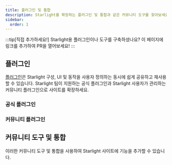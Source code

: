 ```yaml
---
title: 플러그인 및 통합
description: Starlight를 확장하는 플러그인 및 통합과 같은 커뮤니티 도구를 찾아보세요!
sidebar:
  order: 1
---
```


:::tip[직접 추가하세요!]
Starlight용 플러그인이나 도구를 구축하셨나요?
이 페이지에 링크를 추가하여 PR을 열어보세요!
:::

## 플러그인

[플러그인](/ko/reference/plugins/)은 Starlight 구성, UI 및 동작을 사용자 정의하는 동시에 쉽게 공유하고 재사용할 수 있습니다.
Starlight 팀이 지원하는 공식 플러그인과 Starlight 사용자가 관리하는 커뮤니티 플러그인으로 사이트를 확장하세요.

### 공식 플러그인

<CardGrid>
	<LinkCard
		href="/ko/guides/site-search/#algolia-docsearch"
		title="Algolia DocSearch"
		description="기본 검색 공급자인 Pagefind를 Algolia DocSearch로 바꾸세요."
	/>
</CardGrid>

### 커뮤니티 플러그인

<CardGrid>
	<LinkCard
		href="https://github.com/HiDeoo/starlight-links-validator"
		title="starlight-links-validator"
		description="Starlight 페이지에 끊어진 링크가 있는지 확인하세요."
	/>
	<LinkCard
		href="https://github.com/HiDeoo/starlight-typedoc"
		title="starlight-typedoc"
		description="TypeDoc을 사용하여 TypeScript로 Starlight 페이지를 생성하세요."
	/>
	<LinkCard
		href="https://github.com/HiDeoo/starlight-blog"
		title="starlight-blog"
		description="문서 사이트에 블로그를 추가하세요."
	/>
	<LinkCard
		href="https://github.com/HiDeoo/starlight-openapi"
		title="starlight-openapi"
		description="OpenAPI/Swagger 사양에서 문서 페이지를 만드세요."
	/>
	<LinkCard
		href="https://github.com/HiDeoo/starlight-obsidian"
		title="starlight-obsidian"
		description="Starlight 사이트에 Obsidian Vault를 게시하세요."
	/>
	<LinkCard
		href="https://astro-ghostcms.xyz/intro/starlight/install/"
		title="starlight-ghostcms"
		description="Starlight 문서와 함께 GhostCMS 블로그 게시물을 추가하세요."
	/>
	<LinkCard
		href="https://github.com/HiDeoo/starlight-image-zoom"
		title="starlight-image-zoom"
		description="문서 이미지에 확대/축소 기능을 추가하세요."
	/>
	<LinkCard
		href="https://github.com/lorenzolewis/starlight-utils"
		title="starlight-utils"
		description="일반적인 유틸리티 모음으로 Starlight를 확장하세요."
	/>
	<LinkCard
		href="https://github.com/trueberryless/starlight-view-modes"
		title="starlight-view-modes"
		description="문서 웹사이트에 다양한 보기 모드 기능을 추가하세요."
	/>
	<LinkCard
		href="https://github.com/HiDeoo/starlight-versions"
		title="starlight-versions"
		description="Starlight 문서 페이지 버전을 지정하세요."
	/>
	<LinkCard
		href="https://inox-tools.fryuni.dev/star-warp"
		title="star-warp"
		description="문서에서 검색 결과를 워프 드라이브합니다."
	/>
	<LinkCard
		href="https://github.com/HiDeoo/starlight-heading-badges"
		title="starlight-heading-badges"
		description="Markdown 및 MDX 제목에 배지를 추가합니다."
	/>
	<LinkCard
		href="https://github.com/Fevol/starlight-site-graph"
		title="starlight-site-graph"
		description="페이지 사이드바에 대화형 사이트 그래프를 추가합니다."
	/>
	<LinkCard
		href="https://github.com/HiDeoo/starlight-sidebar-topics"
		title="starlight-sidebar-topics"
		description="문서를 각각 고유한 사이드바가 있는 여러 섹션으로 분할하세요."
	/>
	<LinkCard
		href="https://github.com/trueberryless-org/starlight-sidebar-topics-dropdown"
		title="starlight-sidebar-topics-dropdown"
		description="문서 페이지를 여러 개의 하위 페이지로 분할하고 사이드바의 드롭다운 메뉴를 사용하여 하위 페이지 간에 전환할 수 있습니다."
	/>
	<LinkCard
		href="https://github.com/trueberryless-org/starlight-cooler-credit"
		title="starlight-cooler-credit"
		description="Starlight 또는 Astro 목차 하단에 멋진 크레딧을 추가하세요."
	/>
	<LinkCard
		href="https://github.com/trueberryless-org/starlight-contributor-list"
		title="starlight-contributor-list"
		description="프로젝트의 모든 기여자 목록을 표시합니다."
	/>
	<LinkCard
		href="https://github.com/dragomano/starlight-giscus"
		title="starlight-giscus"
		description="문서 사이트에 Giscus 댓글을 추가하세요."
	/>
	<LinkCard
		href="https://github.com/HiDeoo/starlight-videos"
		title="starlight-videos"
		description="비디오 가이드와 강좌로 문서를 개선하세요."
	/>
	<LinkCard
		href="https://github.com/HiDeoo/starlight-kbd"
		title="starlight-kbd"
		description="키보드 단축키를 쉽게 문서화하세요."
	/>
	<LinkCard
		href="https://events-3bg.pages.dev/library/StarlightPlugin/"
		title="starlight-view-transitions"
		description="문서 교차를 위한 브라우저 네이티브 뷰 전환을 추가하세요."
	/>
	<LinkCard
		href="https://github.com/HiDeoo/starlight-auto-sidebar"
		title="starlight-auto-sidebar"
		description="자동 생성된 사이드바 그룹을 자유롭게 수정하세요."
 	/>
</CardGrid>

## 커뮤니티 도구 및 통합


이러한 커뮤니티 도구 및 통합을 사용하여 Starlight 사이트에 기능을 추가할 수 있습니다.

<CardGrid>
	<LinkCard
		href="https://www.feelback.dev/blog/new-astro-starlight-integration/"
		title="FeelBack"
		description="문서 페이지에 사용자 피드백 시스템을 추가하세요."
	/>
	<LinkCard
		href="https://github.com/val-town/notion-to-astro"
		title="notion-to-astro"
		description="Notion 내보내기를 Astro Starlight 문서로 변환하세요"
	/>
	<LinkCard
		href="https://github.com/mattjennings/astro-live-code"
		title="astro-live-code"
		description="MDX 코드 블록을 대화형 컴포넌트로 렌더링하세요"
	/>
	<LinkCard
		href="https://github.com/HiDeoo/starlight-i18n"
		title="starlight-i18n"
		description="Starlight 페이지를 번역하는 데 도움이 되는 Visual Studio Code 확장입니다."
	/>
	<LinkCard
		href="https://github.com/HiDeoo/starlight-package-managers"
		title="starlight-package-managers"
		description="여러 패키지 관리자에 대한 npm 관련 명령을 빠르게 표시합니다."
	/>
	<LinkCard
		href="https://github.com/HiDeoo/starlight-showcases"
		title="starlight-showcases"
		description="쇼케이스 페이지를 작성하기 위한 Starlight 컴포넌트의 집합입니다."
	/>
	<LinkCard
		href="https://github.com/HiDeoo/generator-starlight-plugin"
		title="@hideoo/starlight-plugin"
		description="Starlight 플러그인을 빠르게 스캐폴딩할 수 있는 생성기입니다."
	/>
	<LinkCard
		href="https://github.com/Linkerin/starlight-to-pdf"
		title="starlight-to-pdf"
		description="Starlight 웹사이트들을 PDF 파일들로 변환하기 위한 CLI 도구입니다."
	/>
</CardGrid>
